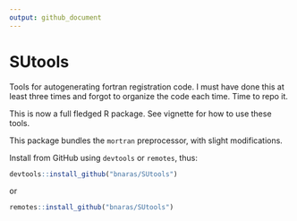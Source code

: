 ```yaml
---
output: github_document
---
```


# SUtools

Tools for autogenerating fortran registration code. I must have done
this at least three times and forgot to organize the code each
time. Time to repo it.

This is now a full fledged R package. See vignette for how to use
these tools.

This package bundles the `mortran` preprocessor, with slight
modifications. 

Install from GitHub using `devtools` or `remotes`, thus:

```r
devtools::install_github("bnaras/SUtools")
```

or

```r
remotes::install_github("bnaras/SUtools")
```


